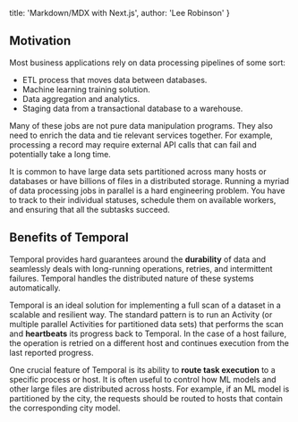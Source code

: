   title: 'Markdown/MDX with Next.js',
  author: 'Lee Robinson'
}


## Motivation

Most business applications rely on data processing pipelines of some sort:

- ETL process that moves data between databases.
- Machine learning training solution.
- Data aggregation and analytics.
- Staging data from a transactional database to a warehouse.

Many of these jobs are not pure data manipulation programs. They also need to enrich the data and tie relevant services together. For example, processing a record may require external API calls that can fail and potentially take a long time.

It is common to have large data sets partitioned across many hosts or databases or have billions of files in a distributed storage. Running a myriad of data processing jobs in parallel is a hard engineering problem. You have to track to their individual statuses, schedule them on available workers, and ensuring that all the subtasks succeed.

## Benefits of Temporal

Temporal provides hard guarantees around the **durability** of data and seamlessly deals with long-running operations, retries, and intermittent failures. Temporal handles the distributed nature of these systems automatically.

Temporal is an ideal solution for implementing a full scan of a dataset in a scalable and resilient way. The standard pattern is to run an Activity (or multiple parallel Activities for partitioned data sets) that performs the scan and **heartbeats** its progress back to Temporal. In the case of a host failure, the operation is retried on a different host and continues execution from the last reported progress.

One crucial feature of Temporal is its ability to **route task execution** to a specific process or host. It is often useful to control how ML models and other large files are distributed across hosts. For example, if an ML model is partitioned by the city, the requests should be routed to hosts that contain the corresponding city model.
